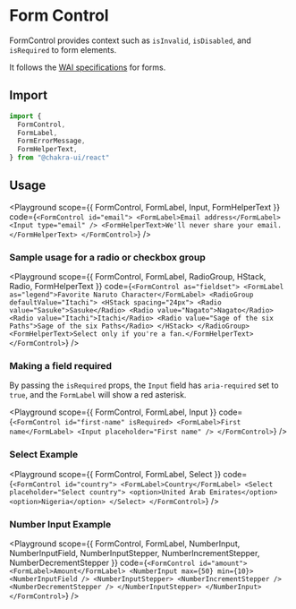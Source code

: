 

#  Form Control

FormControl provides context such as `isInvalid`, `isDisabled`, and `isRequired`
to form elements.

It follows the [WAI specifications](https://www.w3.org/WAI/tutorials/forms/) for
forms.





## Import

```js
import {
  FormControl,
  FormLabel,
  FormErrorMessage,
  FormHelperText,
} from "@chakra-ui/react"
```

## Usage

<Playground
scope={{ FormControl, FormLabel, Input, FormHelperText }}
code={`
<FormControl id="email">
  <FormLabel>Email address</FormLabel>
  <Input type="email" />
  <FormHelperText>We'll never share your email.</FormHelperText>
</FormControl>
`}
/>

### Sample usage for a radio or checkbox group

<Playground
scope={{ FormControl, FormLabel, RadioGroup, HStack, Radio, FormHelperText }}
code={`
<FormControl as="fieldset">
  <FormLabel as="legend">Favorite Naruto Character</FormLabel>
  <RadioGroup defaultValue="Itachi">
    <HStack spacing="24px">
      <Radio value="Sasuke">Sasuke</Radio>
      <Radio value="Nagato">Nagato</Radio>
      <Radio value="Itachi">Itachi</Radio>
      <Radio value="Sage of the six Paths">Sage of the six Paths</Radio>
    </HStack>
  </RadioGroup>
  <FormHelperText>Select only if you're a fan.</FormHelperText>
</FormControl>
`}
/>

### Making a field required

By passing the `isRequired` props, the `Input` field has `aria-required` set to
`true`, and the `FormLabel` will show a red asterisk.

<Playground
scope={{ FormControl, FormLabel, Input }}
code={`
<FormControl id="first-name" isRequired>
  <FormLabel>First name</FormLabel>
  <Input placeholder="First name" />
</FormControl>
`}
/>

### Select Example

<Playground
scope={{ FormControl, FormLabel, Select }}
code={`
<FormControl id="country">
  <FormLabel>Country</FormLabel>
  <Select placeholder="Select country">
    <option>United Arab Emirates</option>
    <option>Nigeria</option>
  </Select>
</FormControl>
`}
/>

### Number Input Example

<Playground
scope={{ FormControl, FormLabel, NumberInput, NumberInputField, NumberInputStepper, NumberIncrementStepper, NumberDecrementStepper }}
code={`
<FormControl id="amount">
  <FormLabel>Amount</FormLabel>
  <NumberInput max={50} min={10}>
    <NumberInputField />
    <NumberInputStepper>
      <NumberIncrementStepper />
      <NumberDecrementStepper />
    </NumberInputStepper>
  </NumberInput>
</FormControl>
`}
/>